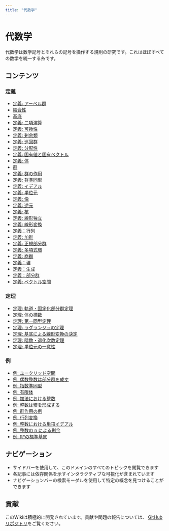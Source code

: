 ```yaml
---
title: "代数学"
---
```


# 代数学

代数学は数学記号とそれらの記号を操作する規則の研究です。これはほぼすべての数学を統一する糸です。

## コンテンツ

### 定義

- [定義: アーベル群](def-abelian-group.qmd)
- [結合性](def-associativity.qmd)
- [基底](def-basis.qmd)
- [定義: 二項演算](def-binary-operation.qmd)
- [定義: 可換性](def-commutativity.qmd)
- [定義: 剰余類](def-coset.qmd)
- [定義: 巡回群](def-cyclic-group.qmd)
- [定義: 分配性](def-distributivity.qmd)
- [定義: 固有値と固有ベクトル](def-eigenvalue-eigenvector.qmd)
- [定義: 体](def-field.qmd)
- [群](def-group.qmd)
- [定義: 群の作用](def-group-action.qmd)
- [定義: 群準同型](def-homomorphism.qmd)
- [定義: イデアル](def-ideal.qmd)
- [定義: 単位元](def-identity-element.qmd)
- [定義: 像](def-image.qmd)
- [定義: 逆元](def-inverse-element.qmd)
- [定義: 核](def-kernel.qmd)
- [定義: 線形独立](def-linear-independence.qmd)
- [定義: 線形変換](def-linear-transformation.qmd)
- [定義：行列](def-matrix.qmd)
- [定義: 加群](def-module.qmd)
- [定義: 正規部分群](def-normal-subgroup.qmd)
- [定義: 多項式環](def-polynomial-ring.qmd)
- [定義: 商群](def-quotient-group.qmd)
- [定義：環](def-ring.qmd)
- [定義：生成](def-span.qmd)
- [定義：部分群](def-subgroup.qmd)
- [定義: ベクトル空間](def-vector-space.qmd)

### 定理

- [定理: 軌道・固定化部分群定理](thm-orbit-stabilizer.qmd)
- [定理: 体の標数](thm-field-characteristic.qmd)
- [定理: 第一同型定理](thm-first-isomorphism.qmd)
- [定理: ラグランジュの定理](thm-lagrange.qmd)
- [定理: 基底による線形変換の決定](thm-linear-transformation-basis.qmd)
- [定理: 階数・退化次数定理](thm-rank-nullity.qmd)
- [定理: 単位元の一意性](thm-unique-identity.qmd)

### 例

- [例: ユークリッド空間](ex-euclidean-space.qmd)
- [例: 偶数整数は部分群を成す](ex-even-integers-subgroup.qmd)
- [例: 指数準同型](ex-exponential-homomorphism.qmd)
- [例: 有限体](ex-finite-field.qmd)
- [例: 加法における整数](ex-integers-addition.qmd)
- [例: 整数は環を形成する](ex-integers-ring.qmd)
- [例: 群作用の例](ex-group-action-examples.qmd)
- [例: 行列変換](ex-matrix-transformation.qmd)
- [例: 整数における単項イデアル](ex-principal-ideal.qmd)
- [例: 整数の n による剰余](ex-quotient-integers-mod-n.qmd)
- [例: ℝⁿの標準基底](ex-standard-basis-rn.qmd)

## ナビゲーション

- サイドバーを使用して、このドメインのすべてのトピックを閲覧できます
- 各記事には依存関係を示すインタラクティブな可視化が含まれています
- ナビゲーションバーの検索モーダルを使用して特定の概念を見つけることができます

## 貢献

このWikiは積極的に開発されています。貢献や問題の報告については、
[GitHubリポジトリ](https://github.com/RK0429/ModernMath)をご覧ください。
